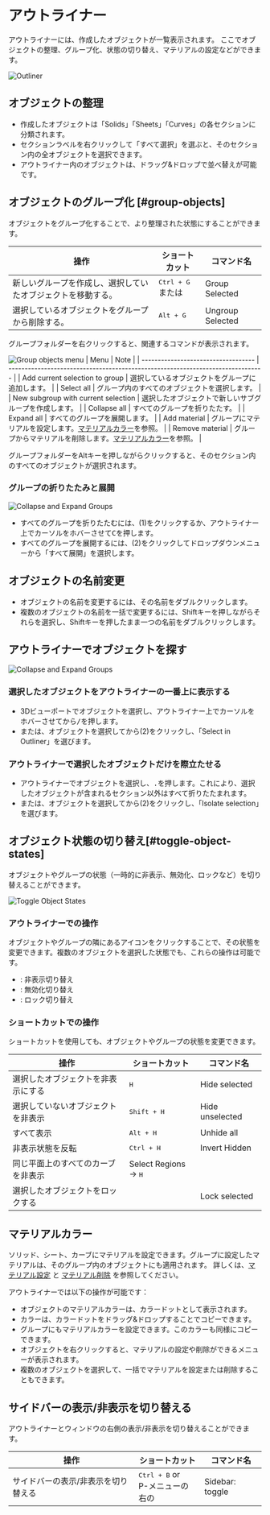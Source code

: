 
# アウトライナー

アウトライナーには、作成したオブジェクトが一覧表示されます。
ここでオブジェクトの整理、グループ化、状態の切り替え、マテリアルの設定などができます。

![Outliner](/img/outliner-001.png)

## オブジェクトの整理

- 作成したオブジェクトは「Solids」「Sheets」「Curves」の各セクションに分類されます。
- セクションラベルを右クリックして「すべて選択」を選ぶと、そのセクション内の全オブジェクトを選択できます。
- アウトライナー内のオブジェクトは、ドラッグ&ドロップで並べ替えが可能です。

## オブジェクトのグループ化 [#group-objects]

オブジェクトをグループ化することで、より整理された状態にすることができます。

| 操作                                                     | ショートカット                                                       | コマンド名       |
| -------------------------------------------------------- | -------------------------------------------------------------------- | ---------------- |
| 新しいグループを作成し、選択していたオブジェクトを移動する。 | <kbd>Ctrl + G</kbd> または <ButtonIcon type="outliner-gruop-icon" /> | Group Selected   |
| 選択しているオブジェクトをグループから削除する。             | <kbd>Alt + G</kbd>                                                   | Ungroup Selected |

グループフォルダーを右クリックすると、関連するコマンドが表示されます。

![Group objects menu](/img/outliner-group-objects-menu.png)
| Menu                                | Note                                                                            |
| ----------------------------------- | ------------------------------------------------------------------------------- |
| Add current selection to group      | 選択しているオブジェクトをグループに追加します。                                |
| Select all                          | グループ内のすべてのオブジェクトを選択します。                                  |
| New subgroup with current selection | 選択したオブジェクトで新しいサブグループを作成します。                          |
| Collapse all                        | すべてのグループを折りたたす。                                                  |
| Expand all                          | すべてのグループを展開します。                                                  |
| Add material                        | グループにマテリアルを設定します。[マテリアルカラー](#material-color)を参照。   |
| Remove material                     | グループからマテリアルを削除します。[マテリアルカラー](#material-color)を参照。 |

グループフォルダーをAltキーを押しながらクリックすると、そのセクション内のすべてのオブジェクトが選択されます。

### グループの折りたたみと展開

![Collapse and Expand Groups](/img/outliner-collapse-expand.png)

- すべてのグループを折りたたむには、(1)をクリックするか、アウトライナー上でカーソルをホバーさせて<kbd>C</kbd>を押します。
- すべてのグループを展開するには、(2)をクリックしてドロップダウンメニューから「すべて展開」を選択します。

## オブジェクトの名前変更

- オブジェクトの名前を変更するには、その名前をダブルクリックします。
- 複数のオブジェクトの名前を一括で変更するには、Shiftキーを押しながらそれらを選択し、Shiftキーを押したまま一つの名前をダブルクリックします。

## アウトライナーでオブジェクトを探す

![Collapse and Expand Groups](/img/outliner-collapse-expand.png)

### 選択したオブジェクトをアウトライナーの一番上に表示する

- 3Dビューポートでオブジェクトを選択し、アウトライナー上でカーソルをホバーさせてから<kbd>/</kbd>を押します。
- または、オブジェクトを選択してから(2)をクリックし、「Select in Outliner」を選びます。

### アウトライナーで選択したオブジェクトだけを際立たせる

- アウトライナーでオブジェクトを選択し、<kbd>.</kbd>を押します。これにより、選択したオブジェクトが含まれるセクション以外はすべて折りたたまれます。
- または、オブジェクトを選択してから(2)をクリックし、「Isolate selection」を選びます。

## オブジェクト状態の切り替え[#toggle-object-states]

オブジェクトやグループの状態（一時的に非表示、無効化、ロックなど）を切り替えることができます。

![Toggle Object States](/img/toggle-object-states.png)

### アウトライナーでの操作

オブジェクトやグループの隣にあるアイコンをクリックすることで、その状態を変更できます。複数のオブジェクトを選択した状態でも、これらの操作は可能です。

- <ButtonIcon type="button-outliner-hide" double="true" />: 非表示切り替え
- <ButtonIcon type="button-outliner-disable" double="true" /> : 無効化切り替え
- <ButtonIcon type="button-outliner-disable-selection" double="true"  /> : ロック切り替え

### ショートカットでの操作

ショートカットを使用しても、オブジェクトやグループの状態を変更できます。

| 操作                               | ショートカット                 | コマンド名      |
| ---------------------------------- | ------------------------------ | --------------- |
| 選択したオブジェクトを非表示にする | <kbd>H</kbd>                   | Hide selected   |
| 選択していないオブジェクトを非表示 | <kbd>Shift + H</kbd>           | Hide unselected |
| すべて表示                         | <kbd>Alt + H</kbd>             | Unhide all      |
| 非表示状態を反転                   | <kbd>Ctrl + H</kbd>            | Invert Hidden   |
| 同じ平面上のすべてのカーブを非表示 | Select Regions -> <kbd>H</kbd> |                 |
| 選択したオブジェクトをロックする   |                                | Lock selected   |

## マテリアルカラー

ソリッド、シート、カーブにマテリアルを設定できます。グループに設定したマテリアルは、そのグループ内のオブジェクトにも適用されます。
詳しくは、[マテリアル設定](../common/set-material) と [マテリアル削除](../common/remove-material) を参照してください。

アウトライナーでは以下の操作が可能です：

- オブジェクトのマテリアルカラーは、カラードットとして表示されます。
- カラーは、カラードットをドラッグ&ドロップすることでコピーできます。
- グループにもマテリアルカラーを設定できます。このカラーも同様にコピーできます。
- オブジェクトを右クリックすると、マテリアルの設定や削除ができるメニューが表示されます。
- 複数のオブジェクトを選択して、一括でマテリアルを設定または削除することもできます。

## サイドバーの表示/非表示を切り替える

アウトライナーとウィンドウの右側の表示/非表示を切り替えることができます。

| 操作                                | ショートカット                                                                           | コマンド名      |
| ----------------------------------- | ---------------------------------------------------------------------------------------- | --------------- |
| サイドバーの表示/非表示を切り替える | <kbd>Ctrl + B</kbd> or <br/> P-メニューの右の<ButtonIcon type="button-sidebar-toggle" /> | Sidebar: toggle |
